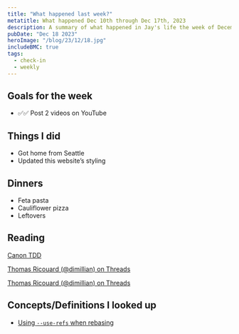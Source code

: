```yaml
---
title: "What happened last week?"
metatitle: What happened Dec 10th through Dec 17th, 2023
description: A summary of what happened in Jay's life the week of December 10th 2023.  
pubDate: "Dec 18 2023"
heroImage: "/blog/23/12/18.jpg"
includeBMC: true
tags:
  - check-in
  - weekly
---
```


## Goals for the week

- ✅✅ Post 2 videos on YouTube

## Things I did

- Got home from Seattle
- Updated this website’s styling

## Dinners

- Feta pasta
- Cauliflower pizza
- Leftovers

## Reading

[Canon TDD](https://open.substack.com/pub/tidyfirst/p/canon-tdd?r=1toq2n&utm_campaign=post&utm_medium=web)

[Thomas Ricouard (@dimillian) on Threads](https://www.threads.net/@dimillian/post/C01--6xIniF)

[Thomas Ricouard (@dimillian) on Threads](https://www.threads.net/@dimillian/post/C04p45-oPIK)

## Concepts/Definitions I looked up

- [Using `--use-refs`  when rebasing](https://andrewlock.net/working-with-stacked-branches-in-git-is-easier-with-update-refs/)